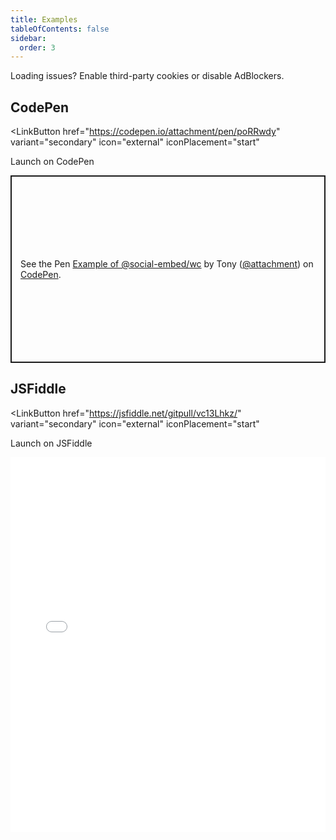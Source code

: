 ```yaml
---
title: Examples
tableOfContents: false
sidebar:
  order: 3
---
```


<Aside type="tip">
Loading issues? Enable third-party cookies or disable AdBlockers.
</Aside>

## CodePen

<LinkButton
  href="https://codepen.io/attachment/pen/poRRwdy"
  variant="secondary"
  icon="external"
  iconPlacement="start"
>
  Launch on CodePen
</LinkButton>

<p class="codepen" data-height="600" data-default-tab="html,result" data-slug-hash="poRRwdy" data-pen-title="Example of @social-embed/wc" data-preview="true" data-editable="true" data-user="attachment" style="height: 300px; box-sizing: border-box; display: flex; align-items: center; justify-content: center; border: 2px solid; margin: 1em 0; padding: 1em;">
  <span>See the Pen <a href="https://codepen.io/attachment/pen/poRRwdy">
  Example of @social-embed/wc</a> by Tony (<a href="https://codepen.io/attachment">@attachment</a>)
  on <a href="https://codepen.io">CodePen</a>.</span>
</p>
<script async src="https://public.codepenassets.com/embed/index.js"></script>

## JSFiddle

<LinkButton
  href="https://jsfiddle.net/gitpull/vc13Lhkz/"
  variant="secondary"
  icon="external"
  iconPlacement="start"
>
  Launch on JSFiddle
</LinkButton>

<iframe width="100%" height="600" src="//jsfiddle.net/gitpull/vc13Lhkz/embedded/result,html/" frameborder="0" loading="lazy" allowtransparency="true" allowfullscreen="true"></iframe>
